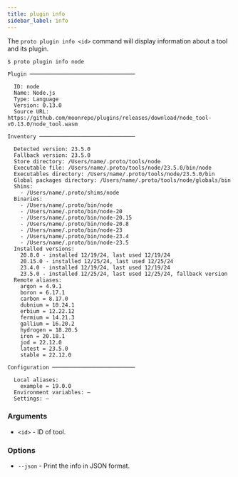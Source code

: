 ```yaml
---
title: plugin info
sidebar_label: info
---
```



<VersionLabel version="0.23.0" header />

The `proto plugin info <id>` command will display information about a tool and its plugin.

```
$ proto plugin info node

Plugin ─────────────────────────────────

  ID: node
  Name: Node.js
  Type: Language
  Version: 0.13.0
  Source URL: https://github.com/moonrepo/plugins/releases/download/node_tool-v0.13.0/node_tool.wasm

Inventory ──────────────────────────────

  Detected version: 23.5.0
  Fallback version: 23.5.0
  Store directory: /Users/name/.proto/tools/node
  Executable file: /Users/name/.proto/tools/node/23.5.0/bin/node
  Executables directory: /Users/name/.proto/tools/node/23.5.0/bin
  Global packages directory: /Users/name/.proto/tools/node/globals/bin
  Shims:
    - /Users/name/.proto/shims/node
  Binaries:
    - /Users/name/.proto/bin/node
    - /Users/name/.proto/bin/node-20
    - /Users/name/.proto/bin/node-20.15
    - /Users/name/.proto/bin/node-20.8
    - /Users/name/.proto/bin/node-23
    - /Users/name/.proto/bin/node-23.4
    - /Users/name/.proto/bin/node-23.5
  Installed versions:
    20.8.0 - installed 12/19/24, last used 12/19/24
    20.15.0 - installed 12/25/24, last used 12/25/24
    23.4.0 - installed 12/19/24, last used 12/19/24
    23.5.0 - installed 12/25/24, last used 12/25/24, fallback version
  Remote aliases:
    argon = 4.9.1
    boron = 6.17.1
    carbon = 8.17.0
    dubnium = 10.24.1
    erbium = 12.22.12
    fermium = 14.21.3
    gallium = 16.20.2
    hydrogen = 18.20.5
    iron = 20.18.1
    jod = 22.12.0
    latest = 23.5.0
    stable = 22.12.0

Configuration ──────────────────────────

  Local aliases:
    example = 19.0.0
  Environment variables: —
  Settings: —
```

### Arguments

- `<id>` - ID of tool.

### Options

- `--json` - Print the info in JSON format.
